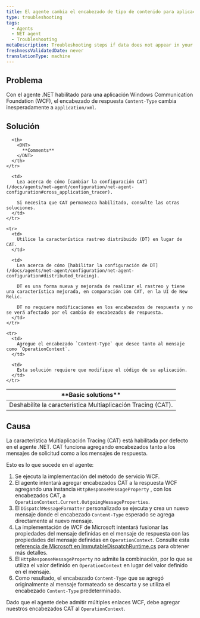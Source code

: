 ```yaml
---
title: El agente cambia el encabezado de tipo de contenido para aplicaciones WCF (.NET)
type: troubleshooting
tags:
  - Agents
  - NET agent
  - Troubleshooting
metaDescription: Troubleshooting steps if data does not appear in your app after you installed the New Relic .NET agent.
freshnessValidatedDate: never
translationType: machine
---
```


## Problema

Con el agente .NET habilitado para una aplicación Windows Communication Foundation (WCF), el encabezado de respuesta `Content-Type` cambia inesperadamente a `application/xml`.

## Solución

<table>
  <thead>
    <tr>
      <th>
        <DNT>
          **Basic solutions**
        </DNT>
      </th>

      <th>
        <DNT>
          **Comments**
        </DNT>
      </th>
    </tr>
  </thead>

  <tbody>
    <tr>
      <td>
        Deshabilite la característica Multiaplicación Tracing (CAT).
      </td>

      <td>
        Lea acerca de cómo [cambiar la configuración CAT](/docs/agents/net-agent/configuration/net-agent-configuration#cross_application_tracer).

        Si necesita que CAT permanezca habilitado, consulte las otras soluciones.
      </td>
    </tr>

    <tr>
      <td>
        Utilice la característica rastreo distribuido (DT) en lugar de CAT.
      </td>

      <td>
        Lea acerca de cómo [habilitar la configuración de DT](/docs/agents/net-agent/configuration/net-agent-configuration#distributed_tracing).

        DT es una forma nueva y mejorada de realizar el rastreo y tiene una característica mejorada, en comparación con CAT, en la UI de New Relic.

        DT no requiere modificaciones en los encabezados de respuesta y no se verá afectado por el cambio de encabezados de respuesta.
      </td>
    </tr>

    <tr>
      <td>
        Agregue el encabezado `Content-Type` que desee tanto al mensaje como `OperationContext`.
      </td>

      <td>
        Esta solución requiere que modifique el código de su aplicación.
      </td>
    </tr>
  </tbody>
</table>

## Causa

La característica Multiaplicación Tracing (CAT) está habilitada por defecto en el agente .NET. CAT funciona agregando encabezados tanto a los mensajes de solicitud como a los mensajes de respuesta.

Esto es lo que sucede en el agente:

1. Se ejecuta la implementación del método de servicio WCF.
2. El agente intentará agregar encabezados CAT a la respuesta WCF agregando una instancia `HttpResponseMessageProperty` , con los encabezados CAT, a `OperationContext.Current.OutgoingMessageProperties`.
3. El `DispatchMessageFormatter` personalizado se ejecuta y crea un nuevo mensaje donde el encabezado `Content-Type` esperado se agrega directamente al nuevo mensaje.
4. La implementación de WCF de Microsoft intentará fusionar las propiedades del mensaje definidas en el mensaje de respuesta con las propiedades del mensaje definidas en `OperationContext`. Consulte esta [referencia de Microsoft en ImmutableDispatchRuntime.cs](https://referencesource.microsoft.com/#System.ServiceModel/System/ServiceModel/Dispatcher/ImmutableDispatchRuntime.cs,725) para obtener más detalles.
5. El `HttpResponseMessageProperty` no admite la combinación, por lo que se utiliza el valor definido en `OperationContext` en lugar del valor definido en el mensaje.
6. Como resultado, el encabezado `Content-Type` que se agregó originalmente al mensaje formateado se descarta y se utiliza el encabezado `Content-Type` predeterminado.

Dado que el agente debe admitir múltiples enlaces WCF, debe agregar nuestros encabezados CAT al `OperationContext`.
